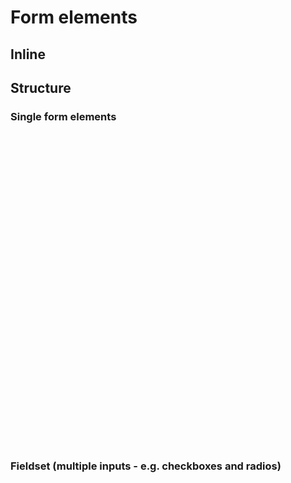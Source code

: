 
<Meta title="Utilities/Form elements" />

# Form elements

<Canvas of={TextInputStories.Standard} />
<Canvas of={TextareaStories.Standard} />
<Canvas of={SelectStories.Standard} />
<Canvas of={RadiosStories.Standard} />
<Canvas of={RadiosStories.Small} />
<Canvas of={CheckboxesStories.Standard} />
<Canvas of={CheckboxesStories.Small} />
<Canvas of={DateSearchStories.Standard} />
<Canvas of={DateInputStories.Standard} />
<Canvas of={SearchFieldStories.Standard} />

## Inline

<Canvas of={TextInputStories.Inline} />
<Canvas of={TextareaStories.Inline} />
<Canvas of={SelectStories.Inline} />
<Canvas of={RadiosStories.Inline} />
<Canvas of={CheckboxesStories.Inline} />
<Canvas of={DateSearchStories.Inline} />
<Canvas of={DateInputStories.Inline} />

## Structure

### Single form elements

```html
<div class="tna-form__group"> <!-- Optional: "tna-form__group--error" -->

  <div class="tna-form__group-contents">

    <h4 class="tna-form__heading tna-form__heading--m">
      <label class="tna-form__label" for="tna-form__ELEMENT-ID">
        <!-- Field title -->
      </label>
    </h4>

    <!-- Optional hint
    <p id="tna-form__ELEMENT-ID-hint" class="tna-form__hint">
      [Hint text]
    </p>
    -->

    <!-- Optional error
    <p id="tna-form__ELEMENT-ID-error" class="tna-form__error-message">
      <span class="tna-!--visually-hidden">Error:</span> [Error text]
    </p>
    -->

  </div>

  <!-- Field id="tna-form__ELEMENT-ID"
    If hint:
      aria-describedby="tna-form__ELEMENT-ID-hint"
    If error:
      aria-describedby="tna-form__ELEMENT-ID-error"
    If hint and error:
      aria-describedby="tna-form__ELEMENT-ID-hint tna-form__ELEMENT-ID-error"
  -->

</div>
```

### Fieldset (multiple inputs - e.g. checkboxes and radios)

```html
<div class="tna-form__group"> <!-- Optional: "tna-form__group--error" -->

  <fieldset class="tna-form__fieldset"><!-- Fieldset
      If hint:
        aria-describedby="tna-form__ELEMENT-ID-hint"
      If error:
        aria-describedby="tna-form__ELEMENT-ID-error"
      If hint and error:
        aria-describedby="tna-form__ELEMENT-ID-hint tna-form__ELEMENT-ID-error"
    -->

    <div class="tna-form__group-contents">

      <legend class="tna-form__legend">
        <h4 class="tna-form__heading tna-form__heading--m">
          <!-- Field title -->
        </h4>
      </legend>

      <!-- Optional hint
      <p id="tna-form__ELEMENT-ID-hint" class="tna-form__hint">
        [Hint text]
      </p>
      -->

      <!-- Optional error
      <p id="tna-form__ELEMENT-ID-error" class="tna-form__error-message">
        <span class="tna-!--visually-hidden">Error:</span> [Error text]
      </p>
      -->

    </div>
  </fieldset>

  <!-- Fields -->
  
</div>
```
